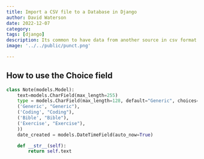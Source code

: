 ```yaml
---
title: Import a CSV file to a Database in Django
author: David Waterson
date: 2022-12-07
category:
tags: [django]
description: Its common to have data from another source in csv format that you want to process with Django. But perhaps you do not want all the columns. 
image: '../../public/punct.png'

---
```


## How to use the Choice field

```python
class Note(models.Model):
    text=models.CharField(max_length=255)
    type = models.CharField(max_length=128, default="Generic", choices=(
    ('Generic', "Generic"),
    ('Coding', "Coding"),
    ('Bible', "Bible"),
    ('Exercise', "Exercise"),
    ))
    date_created = models.DateTimeField(auto_now=True)

    def __str__(self):
        return self.text
```

